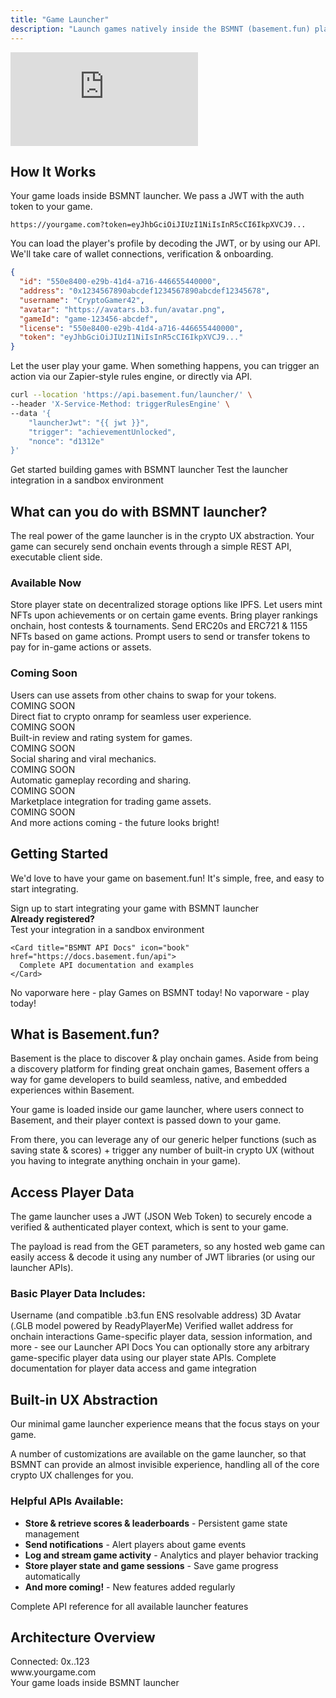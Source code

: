 ```yaml
---
title: "Game Launcher"
description: "Launch games natively inside the BSMNT (basement.fun) platform and build addicting onchain experiences without having to worry about the crypto components"
---
```


 <iframe
   className="w-full aspect-video rounded-xl mb-6"
    src="https://customer-gg6qs7nm5ue94t64.cloudflarestream.com/ae9e7c0694dacb8d602309c381fce796/iframe?poster=https%3A%2F%2Fcustomer-gg6qs7nm5ue94t64.cloudflarestream.com%2Fae9e7c0694dacb8d602309c381fce796%2Fthumbnails%2Fthumbnail.jpg%3Ftime%3D%26height%3D600"
    title="Basement.fun Developer Dashboard"
    frameBorder="0"
  allow="accelerometer; autoplay; clipboard-write; encrypted-media; gyroscope; picture-in-picture"
  allowFullScreen
  ></iframe>


## How It Works

<Steps>
<Step title="Load" icon="download">
  Your game loads inside BSMNT launcher. We pass a JWT with the auth token to your game.
  
  ```text Example URL
  https://yourgame.com?token=eyJhbGciOiJIUzI1NiIsInR5cCI6IkpXVCJ9...
  ```
</Step>

<Step title="Auth" icon="key">
  You can load the player's profile by decoding the JWT, or by using our API. We'll take care of wallet connections, verification & onboarding.
  
  ```json Player Profile
  {
    "id": "550e8400-e29b-41d4-a716-446655440000",
    "address": "0x1234567890abcdef1234567890abcdef12345678",
    "username": "CryptoGamer42",
    "avatar": "https://avatars.b3.fun/avatar.png",
    "gameId": "game-123456-abcdef",
    "license": "550e8400-e29b-41d4-a716-446655440000",
    "token": "eyJhbGciOiJIUzI1NiIsInR5cCI6IkpXVCJ9..."
  }
  ```
</Step>

<Step title="Trigger" icon="bolt">
  Let the user play your game. When something happens, you can trigger an action via our Zapier-style rules engine, or directly via API.
  
  ```bash Trigger API Example
  curl --location 'https://api.basement.fun/launcher/' \
  --header 'X-Service-Method: triggerRulesEngine' \
  --data '{
      "launcherJwt": "{{ jwt }}",
      "trigger": "achievementUnlocked",
      "nonce": "d1312e"
  }'
  ```
</Step>
</Steps>

<CardGroup cols={2}>
  <Card title="Register as Developer" icon="user-plus" href="https://basement.fun/developer/signup" cta="Sign Up">
    Get started building games with BSMNT launcher
  </Card>
  
  <Card title="Launcher Playground" icon="play" href="https://basement.fun/playground" cta="Try Now">
    Test the launcher integration in a sandbox environment
  </Card>
</CardGroup>

## What can you do with BSMNT launcher?

The real power of the game launcher is in the crypto UX abstraction. Your game can securely send onchain events through a simple REST API, executable client side.

### Available Now

<CardGroup cols={2}>
  <Card title="Save state to IPFS" icon="database">
    Store player state on decentralized storage options like IPFS.
  </Card>
  
  <Card title="Buy NFTs & Mint" icon="palette">
    Let users mint NFTs upon achievements or on certain game events.
  </Card>
  
  <Card title="Onchain Leaderboards" icon="trophy">
    Bring player rankings onchain, host contests & tournaments.
  </Card>
  
  <Card title="Issue Tokens & NFTs" icon="coins">
    Send ERC20s and ERC721 & 1155 NFTs based on game actions.
  </Card>
  
  <Card title="Pay with Tokens" icon="credit-card">
    Prompt users to send or transfer tokens to pay for in-game actions or assets.
  </Card>
</CardGroup>

### Coming Soon

<CardGroup cols={2}>
  <Card title="Swap & Trade" icon="arrows-rotate">
    Users can use assets from other chains to swap for your tokens.
    <div style={{ marginTop: '8px' }}>
      <span style={{ backgroundColor: '#f59e0b', color: 'white', padding: '2px 6px', borderRadius: '12px', fontSize: '10px', fontWeight: 'bold' }}>COMING SOON</span>
    </div>
  </Card>
  
  <Card title="Credit Card Onramp" icon="credit-card">
    Direct fiat to crypto onramp for seamless user experience.
    <div style={{ marginTop: '8px' }}>
      <span style={{ backgroundColor: '#f59e0b', color: 'white', padding: '2px 6px', borderRadius: '12px', fontSize: '10px', fontWeight: 'bold' }}>COMING SOON</span>
    </div>
  </Card>
  
  <Card title="Collect Reviews" icon="star">
    Built-in review and rating system for games.
    <div style={{ marginTop: '8px' }}>
      <span style={{ backgroundColor: '#f59e0b', color: 'white', padding: '2px 6px', borderRadius: '12px', fontSize: '10px', fontWeight: 'bold' }}>COMING SOON</span>
    </div>
  </Card>
  
  <Card title="Share your Game" icon="share">
    Social sharing and viral mechanics.
    <div style={{ marginTop: '8px' }}>
      <span style={{ backgroundColor: '#f59e0b', color: 'white', padding: '2px 6px', borderRadius: '12px', fontSize: '10px', fontWeight: 'bold' }}>COMING SOON</span>
    </div>
  </Card>
  
  <Card title="Record Gameplay" icon="video">
    Automatic gameplay recording and sharing.
    <div style={{ marginTop: '8px' }}>
      <span style={{ backgroundColor: '#f59e0b', color: 'white', padding: '2px 6px', borderRadius: '12px', fontSize: '10px', fontWeight: 'bold' }}>COMING SOON</span>
    </div>
  </Card>
  
  <Card title="List NFTs" icon="store">
    Marketplace integration for trading game assets.
    <div style={{ marginTop: '8px' }}>
      <span style={{ backgroundColor: '#f59e0b', color: 'white', padding: '2px 6px', borderRadius: '12px', fontSize: '10px', fontWeight: 'bold' }}>COMING SOON</span>
    </div>
  </Card>
</CardGroup>

<Note>
And more actions coming - the future looks bright!
</Note>

## Getting Started

We'd love to have your game on basement.fun! It's simple, free, and easy to start integrating.

<Tabs>
<Tab title="Game Developers">
  <CardGroup cols={1}>
    <Card title="Register as a Developer" icon="user-plus" href="https://basement.fun/developer/signup" cta="Register Now" horizontal>
      Sign up to start integrating your game with BSMNT launcher
    </Card>
  </CardGroup>
  
  <div style={{ marginTop: '16px' }}>
    <strong>Already registered?</strong>
  </div>
  
  <CardGroup cols={2}>
    <Card title="Game Launcher Playground" icon="play" href="https://basement.fun/playground">
      Test your integration in a sandbox environment
    </Card>
    
    <Card title="BSMNT API Docs" icon="book" href="https://docs.basement.fun/api">
      Complete API documentation and examples
    </Card>
  </CardGroup>
</Tab>

<Tab title="Players">
  <Card title="See BSMNT Launcher in Action" icon="gamepad-2" href="https://basement.fun/games" cta="Play Games" horizontal>
    No vaporware here - play Games on BSMNT today!
  </Card>
  
  <Note>
  No vaporware - play today!
  </Note>
</Tab>
</Tabs>

## What is Basement.fun?

Basement is the place to discover & play onchain games. Aside from being a discovery platform for finding great onchain games, Basement offers a way for game developers to build seamless, native, and embedded experiences within Basement.

Your game is loaded inside our game launcher, where users connect to Basement, and their player context is passed down to your game.

From there, you can leverage any of our generic helper functions (such as saving state & scores) + trigger any number of built-in crypto UX (without you having to integrate anything onchain in your game).

## Access Player Data

The game launcher uses a JWT (JSON Web Token) to securely encode a verified & authenticated player context, which is sent to your game.

The payload is read from the GET parameters, so any hosted web game can easily access & decode it using any number of JWT libraries (or using our launcher APIs).

### Basic Player Data Includes:

<AccordionGroup>
<Accordion title="Username and ENS">
  Username (and compatible .b3.fun ENS resolvable address)
</Accordion>

<Accordion title="3D Avatar">
  3D Avatar (.GLB model powered by ReadyPlayerMe)
</Accordion>

<Accordion title="Wallet Address">
  Verified wallet address for onchain interactions
</Accordion>

<Accordion title="Additional Data">
  Game-specific player data, session information, and more - see our Launcher API Docs
</Accordion>
</AccordionGroup>

<Tip>
You can optionally store any arbitrary game-specific player data using our player state APIs.
</Tip>

<Card title="Explore Launcher APIs" icon="code" href="https://docs.basement.fun/api" cta="View Docs" horizontal>
  Complete documentation for player data access and game integration
</Card>

## Built-in UX Abstraction

Our minimal game launcher experience means that the focus stays on your game.

A number of customizations are available on the game launcher, so that BSMNT can provide an almost invisible experience, handling all of the core crypto UX challenges for you.

### Helpful APIs Available:

- **Store & retrieve scores & leaderboards** - Persistent game state management
- **Send notifications** - Alert players about game events
- **Log and stream game activity** - Analytics and player behavior tracking  
- **Store player state and game sessions** - Save game progress automatically
- **And more coming!** - New features added regularly

<Card title="Explore Launcher APIs" icon="api" href="https://docs.basement.fun/api" cta="View Documentation" horizontal>
  Complete API reference for all available launcher features
</Card>

## Architecture Overview

<Frame caption="Game Launcher Integration Flow">
  <div style={{ 
    padding: '20px', 
    backgroundColor: '#f8fafc', 
    border: '1px solid #e2e8f0', 
    borderRadius: '8px',
    textAlign: 'center',
    fontFamily: 'monospace'
  }}>
    <div style={{ marginBottom: '10px', color: '#64748b' }}>Connected: 0x..123</div>
    <div style={{ marginBottom: '10px', backgroundColor: '#007AFF', color: 'white', padding: '8px', borderRadius: '4px' }}>
      www.yourgame.com
    </div>
    <div style={{ fontSize: '14px', color: '#475569' }}>
      Your game loads inside BSMNT launcher
    </div>
  </div>
</Frame>
